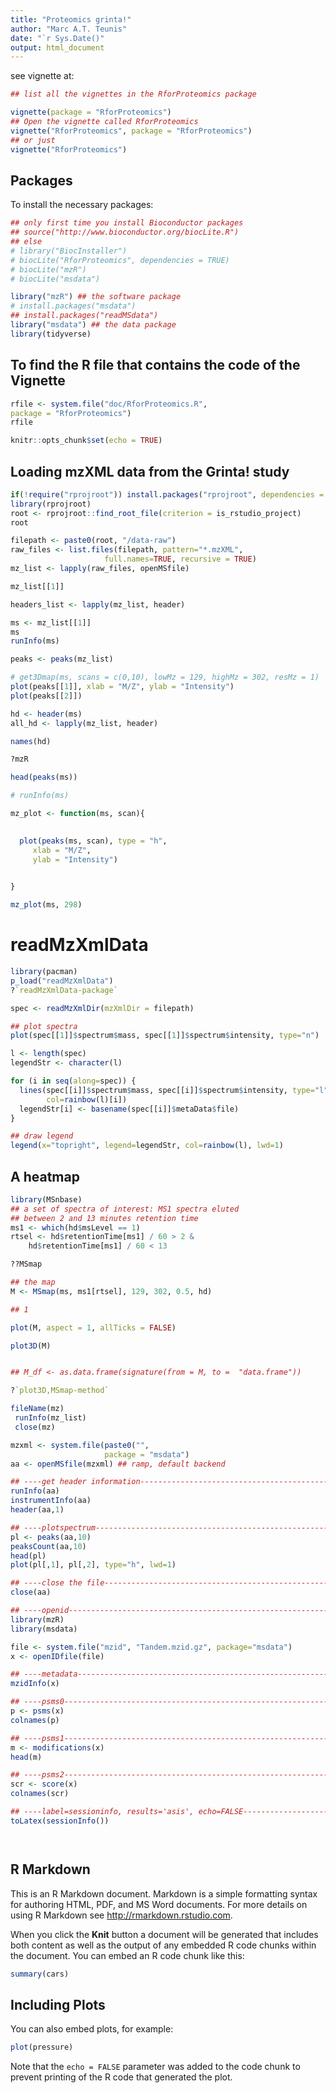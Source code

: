```yaml
---
title: "Proteomics grinta!"
author: "Marc A.T. Teunis"
date: "`r Sys.Date()"
output: html_document
---
```


see vignette at:
```r
## list all the vignettes in the RforProteomics package

vignette(package = "RforProteomics")
## Open the vignette called RforProteomics
vignette("RforProteomics", package = "RforProteomics")
## or just
vignette("RforProteomics")
```

## Packages
To install the necessary packages:
```r
## only first time you install Bioconductor packages
## source("http://www.bioconductor.org/biocLite.R")
## else
# library("BiocInstaller")
# biocLite("RforProteomics", dependencies = TRUE)
# biocLite("mzR")
# biocLite("msdata")

library("mzR") ## the software package
# install.packages("msdata")
## install.packages("readMSdata")
library("msdata") ## the data package
library(tidyverse)


```

## To find the R file that contains the code of the Vignette
```r

rfile <- system.file("doc/RforProteomics.R",
package = "RforProteomics")
rfile

```

```r
knitr::opts_chunk$set(echo = TRUE)
```

## Loading mzXML data from the Grinta! study

```r

if(!require("rprojroot")) install.packages("rprojroot", dependencies = TRUE)
library(rprojroot)
root <- rprojroot::find_root_file(criterion = is_rstudio_project)
root
```


```r

filepath <- paste0(root, "/data-raw")
raw_files <- list.files(filepath, pattern="*.mzXML",
                     full.names=TRUE, recursive = TRUE)
mz_list <- lapply(raw_files, openMSfile)

mz_list[[1]]

headers_list <- lapply(mz_list, header) 

ms <- mz_list[[1]]
ms
runInfo(ms)

peaks <- peaks(mz_list)

# get3Dmap(ms, scans = c(0,10), lowMz = 129, highMz = 302, resMz = 1)
plot(peaks[[1]], xlab = "M/Z", ylab = "Intensity")
plot(peaks[[2]])

hd <- header(ms)
all_hd <- lapply(mz_list, header)

names(hd)

?mzR

head(peaks(ms))

# runInfo(ms)


```

```r
mz_plot <- function(ms, scan){

  
  plot(peaks(ms, scan), type = "h", 
     xlab = "M/Z",
     ylab = "Intensity")

  
}

mz_plot(ms, 298)


```

# readMzXmlData
```r
library(pacman)
p_load("readMzXmlData")
?`readMzXmlData-package`

spec <- readMzXmlDir(mzXmlDir = filepath)

## plot spectra
plot(spec[[1]]$spectrum$mass, spec[[1]]$spectrum$intensity, type="n")

l <- length(spec)
legendStr <- character(l)

for (i in seq(along=spec)) {
  lines(spec[[i]]$spectrum$mass, spec[[i]]$spectrum$intensity, type="l",
        col=rainbow(l)[i])
  legendStr[i] <- basename(spec[[i]]$metaData$file)
}

## draw legend
legend(x="topright", legend=legendStr, col=rainbow(l), lwd=1)

```


## A heatmap
```r
library(MSnbase)
## a set of spectra of interest: MS1 spectra eluted
## between 2 and 13 minutes retention time
ms1 <- which(hd$msLevel == 1)
rtsel <- hd$retentionTime[ms1] / 60 > 2 &
    hd$retentionTime[ms1] / 60 < 13

??MSmap

## the map
M <- MSmap(ms, ms1[rtsel], 129, 302, 0.5, hd)

## 1

plot(M, aspect = 1, allTicks = FALSE)

plot3D(M)


## M_df <- as.data.frame(signature(from = M, to =  "data.frame"))

?`plot3D,MSmap-method`

```


```r
fileName(mz)
 runInfo(mz_list)
 close(mz)

mzxml <- system.file(paste0("", 
                     package = "msdata")
aa <- openMSfile(mzxml) ## ramp, default backend

## ----get header information-------------------------------------------------------------
runInfo(aa)
instrumentInfo(aa)
header(aa,1)

## ----plotspectrum-----------------------------------------------------------------------
pl <- peaks(aa,10)
peaksCount(aa,10)
head(pl)
plot(pl[,1], pl[,2], type="h", lwd=1)

## ----close the file---------------------------------------------------------------------
close(aa)

## ----openid-----------------------------------------------------------------------------
library(mzR)
library(msdata)

file <- system.file("mzid", "Tandem.mzid.gz", package="msdata")
x <- openIDfile(file)

## ----metadata---------------------------------------------------------------------------
mzidInfo(x)

## ----psms0------------------------------------------------------------------------------
p <- psms(x)
colnames(p)

## ----psms1------------------------------------------------------------------------------
m <- modifications(x)
head(m)

## ----psms2------------------------------------------------------------------------------
scr <- score(x)
colnames(scr)

## ----label=sessioninfo, results='asis', echo=FALSE--------------------------------------
toLatex(sessionInfo())




```





## R Markdown

This is an R Markdown document. Markdown is a simple formatting syntax for authoring HTML, PDF, and MS Word documents. For more details on using R Markdown see <http://rmarkdown.rstudio.com>.

When you click the **Knit** button a document will be generated that includes both content as well as the output of any embedded R code chunks within the document. You can embed an R code chunk like this:

```r
summary(cars)
```

## Including Plots

You can also embed plots, for example:

```r
plot(pressure)
```

Note that the `echo = FALSE` parameter was added to the code chunk to prevent printing of the R code that generated the plot.
